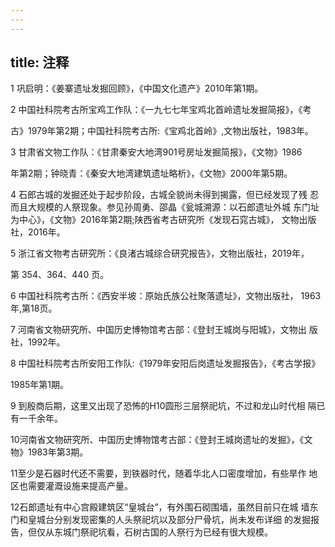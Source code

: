 ```yaml
---
---
---
```

title: 注释
---





1 巩启明：《姜寨遗址发掘回顾》，《中国文化遗产》2010年第1期。



2 中国社科院考古所宝鸡工作队：《一九七七年宝鸡北首岭遗址发掘简报》，《考





古》1979年第2期；中国社科院考古所:《宝鸡北首岭》,文物出版社，1983年。



3 甘肃省文物工作队：《甘肃秦安大地湾901号房址发掘简报》，《文物》1986





年第2期；钟晓青：《秦安大地湾建筑遗址略析》，《文物》2000年第5期。



4 石郎古城的发掘还处于起步阶段，古城全貌尚未得到揭露，但已经发现了残 忍而且大规模的人祭现象。参见孙周勇、邵晶《瓮城溯源：以石郎遗址外城 东门址为中心》，《文物》2016年第2期;陕西省考古研究所《发现石窕古城》， 文物出版社，2016年。



5 浙江省文物考古研究所：《良渚古城综合研究报告》，文物出版社，2019年，





第 354、364、440 页。



6 中国社科院考古所：《西安半坡：原始氏族公社聚落遗址》，文物出版社， 1963年,第18页。



7 河南省文物研究所、中国历史博物馆考古部：《登封王城岗与阳城》，文物出 版社，1992年。



8 中国社科院考古所安阳工作队:《1979年安阳后岗遗址发掘报告》，《考古学报》





1985年第1期。



9 到殷商后期，这里又出现了恐怖的H10圆形三层祭祀坑，不过和龙山时代相 隔已有一千余年。





10河南省文物研究所、中国历史博物馆考古部：《登封王城岗遗址的发掘》，《文 物》1983年第3期。

11至少是石器时代还不需要，到铁器时代，随着华北人口密度增加，有些旱作 地区也需要灌溉设施来提高产量。

12石郎遗址有中心宫殿建筑区“皇城台”，有外围石砌围墙，虽然目前只在城 墙东门和皇城台分别发现密集的人头祭祀坑以及部分尸骨坑，尚未发布详细 的发掘报告，但仅从东城门祭祀坑看，石树古国的人祭行为已经有很大规模。
